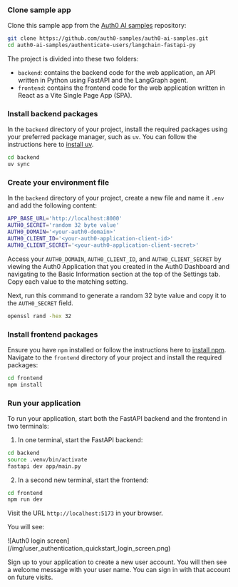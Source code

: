 
<Prerequisites
  callbackUrl="http://localhost:8000/api/auth/callback"
  logoutUrl="http://localhost:5173"
/>

### Clone sample app
Clone this sample app from the [Auth0 AI samples](https://github.com/auth0-samples/auth0-ai-samples) repository:

```bash wrap lines
git clone https://github.com/auth0-samples/auth0-ai-samples.git
cd auth0-ai-samples/authenticate-users/langchain-fastapi-py
```

The project is divided into these two folders:

- `backend`: contains the backend code for the web application, an API written in Python using FastAPI and the LangGraph agent.
- `frontend`: contains the frontend code for the web application written in React as a Vite Single Page App (SPA).

### Install backend packages

In the `backend` directory of your project, install the required packages using your preferred package manager, such as `uv`. You can follow the instructions here to [install uv](https://docs.astral.sh/uv/getting-started/installation/).

```bash wrap lines
cd backend
uv sync
```

### Create your environment file

In the `backend` directory of your project, create a new file and name it `.env` and add the following content:

```bash .env wrap lines
APP_BASE_URL='http://localhost:8000'
AUTH0_SECRET='random 32 byte value'
AUTH0_DOMAIN='<your-auth0-domain>'
AUTH0_CLIENT_ID='<your-auth0-application-client-id>'
AUTH0_CLIENT_SECRET='<your-auth0-application-client-secret>'
```
Access your `AUTH0_DOMAIN`, `AUTH0_CLIENT_ID`, and `AUTH0_CLIENT_SECRET` by viewing the Auth0 Application that you created in the Auth0 Dashboard and navigating to the Basic Information section at the top of the Settings tab.
Copy each value to the matching setting.

Next, run this command to generate a random 32 byte value and copy it to the `AUTH0_SECRET` field.
```bash generate random 32 byte value
openssl rand -hex 32
```
### Install frontend packages

Ensure you have `npm` installed or follow the instructions here to [install npm](https://docs.npmjs.com/downloading-and-installing-node-js-and-npm).
Navigate to the `frontend` directory of your project and install the required packages:

```bash wrap lines
cd frontend
npm install
```

### Run your application

To run your application, start both the FastAPI backend and the frontend in two terminals:

1. In one terminal, start the FastAPI backend:

```bash wrap lines
cd backend
source .venv/bin/activate
fastapi dev app/main.py
```

2. In a second new terminal, start the frontend:

```bash wrap lines
cd frontend
npm run dev
```

Visit the URL `http://localhost:5173` in your browser.

You will see:

<Frame>
  ![Auth0 login
  screen](/img/user_authentication_quickstart_login_screen.png)
</Frame>

Sign up to your application to create a new user account. You will then see a welcome message with your user name. You can sign in with that account on future visits.
